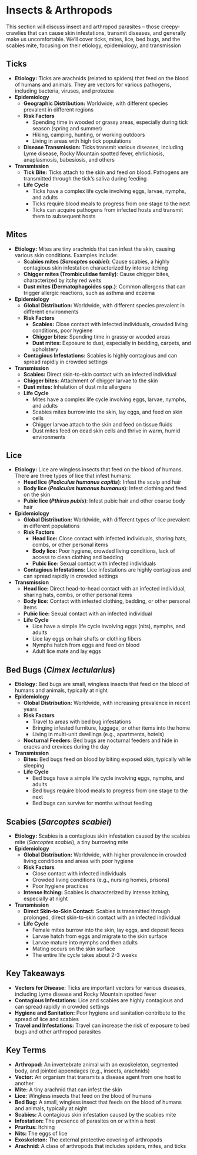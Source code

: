 # Insects & Arthropods {-}

This section will discuss insect and arthropod parasites – those creepy-crawlies that can cause skin infestations, transmit diseases, and generally make us uncomfortable. We'll cover ticks, mites, lice, bed bugs, and the scabies mite, focusing on their etiology, epidemiology, and transmission

##  **Ticks** {-}

*   **Etiology:** Ticks are arachnids (related to spiders) that feed on the blood of humans and animals. They are vectors for various pathogens, including bacteria, viruses, and protozoa
*   **Epidemiology**
    *   **Geographic Distribution:** Worldwide, with different species prevalent in different regions
    *   **Risk Factors**
        *   Spending time in wooded or grassy areas, especially during tick season (spring and summer)
        *   Hiking, camping, hunting, or working outdoors
        *   Living in areas with high tick populations
    *   **Disease Transmission:** Ticks transmit various diseases, including Lyme disease, Rocky Mountain spotted fever, ehrlichiosis, anaplasmosis, babesiosis, and others
*   **Transmission**
    *   **Tick Bite:** Ticks attach to the skin and feed on blood. Pathogens are transmitted through the tick's saliva during feeding
    *   **Life Cycle**
        *   Ticks have a complex life cycle involving eggs, larvae, nymphs, and adults
        *   Ticks require blood meals to progress from one stage to the next
        *   Ticks can acquire pathogens from infected hosts and transmit them to subsequent hosts

##  **Mites** {-}

*   **Etiology:** Mites are tiny arachnids that can infest the skin, causing various skin conditions. Examples include:
    *   **Scabies mites (*Sarcoptes scabiei*)**: Cause scabies, a highly contagious skin infestation characterized by intense itching
    *   **Chigger mites (Trombiculidae family)**: Cause chigger bites, characterized by itchy red welts
    *   **Dust mites (Dermatophagoides spp.)**: Common allergens that can trigger allergic reactions, such as asthma and eczema
*   **Epidemiology**
    *   **Global Distribution:** Worldwide, with different species prevalent in different environments
    *   **Risk Factors**
        *   **Scabies:** Close contact with infected individuals, crowded living conditions, poor hygiene
        *   **Chigger bites:** Spending time in grassy or wooded areas
        *   **Dust mites:** Exposure to dust, especially in bedding, carpets, and upholstery
    *   **Contagious Infestations:** Scabies is highly contagious and can spread rapidly in crowded settings
*   **Transmission**
    *   **Scabies:** Direct skin-to-skin contact with an infected individual
    *   **Chigger bites:** Attachment of chigger larvae to the skin
    *   **Dust mites:** Inhalation of dust mite allergens
    *   **Life Cycle**
        *   Mites have a complex life cycle involving eggs, larvae, nymphs, and adults
        *   Scabies mites burrow into the skin, lay eggs, and feed on skin cells
        *   Chigger larvae attach to the skin and feed on tissue fluids
        *   Dust mites feed on dead skin cells and thrive in warm, humid environments

##  **Lice** {-}

*   **Etiology:** Lice are wingless insects that feed on the blood of humans. There are three types of lice that infest humans:
    *   **Head lice (*Pediculus humanus capitis*)**: Infest the scalp and hair
    *   **Body lice (*Pediculus humanus humanus*)**: Infest clothing and feed on the skin
    *   **Pubic lice (*Pthirus pubis*)**: Infest pubic hair and other coarse body hair
*   **Epidemiology**
    *   **Global Distribution:** Worldwide, with different types of lice prevalent in different populations
    *   **Risk Factors**
        *   **Head lice:** Close contact with infected individuals, sharing hats, combs, or other personal items
        *   **Body lice:** Poor hygiene, crowded living conditions, lack of access to clean clothing and bedding
        *   **Pubic lice:** Sexual contact with infected individuals
    *   **Contagious Infestations:** Lice infestations are highly contagious and can spread rapidly in crowded settings
*   **Transmission**
    *   **Head lice:** Direct head-to-head contact with an infected individual, sharing hats, combs, or other personal items
    *   **Body lice:** Contact with infested clothing, bedding, or other personal items
    *   **Pubic lice:** Sexual contact with an infected individual
    *   **Life Cycle**
        *   Lice have a simple life cycle involving eggs (nits), nymphs, and adults
        *   Lice lay eggs on hair shafts or clothing fibers
        *   Nymphs hatch from eggs and feed on blood
        *   Adult lice mate and lay eggs

##  **Bed Bugs (*Cimex lectularius*)** {-}

*   **Etiology:** Bed bugs are small, wingless insects that feed on the blood of humans and animals, typically at night
*   **Epidemiology**
    *   **Global Distribution:** Worldwide, with increasing prevalence in recent years
    *   **Risk Factors**
        *   Travel to areas with bed bug infestations
        *   Bringing infested furniture, luggage, or other items into the home
        *   Living in multi-unit dwellings (e.g., apartments, hotels)
    *   **Nocturnal Feeders:** Bed bugs are nocturnal feeders and hide in cracks and crevices during the day
*   **Transmission**
    *   **Bites:** Bed bugs feed on blood by biting exposed skin, typically while sleeping
    *   **Life Cycle**
        *   Bed bugs have a simple life cycle involving eggs, nymphs, and adults
        *   Bed bugs require blood meals to progress from one stage to the next
        *   Bed bugs can survive for months without feeding

##  **Scabies (*Sarcoptes scabiei*)** {-}

*   **Etiology:** Scabies is a contagious skin infestation caused by the scabies mite (*Sarcoptes scabiei*), a tiny burrowing mite
*   **Epidemiology**
    *   **Global Distribution:** Worldwide, with higher prevalence in crowded living conditions and areas with poor hygiene
    *   **Risk Factors**
        *   Close contact with infected individuals
        *   Crowded living conditions (e.g., nursing homes, prisons)
        *   Poor hygiene practices
    *   **Intense Itching:** Scabies is characterized by intense itching, especially at night
*   **Transmission**
    *   **Direct Skin-to-Skin Contact:** Scabies is transmitted through prolonged, direct skin-to-skin contact with an infected individual
    *   **Life Cycle**
        *   Female mites burrow into the skin, lay eggs, and deposit feces
        *   Larvae hatch from eggs and migrate to the skin surface
        *   Larvae mature into nymphs and then adults
        *   Mating occurs on the skin surface
        *   The entire life cycle takes about 2-3 weeks

##  **Key Takeaways** {-}

*   **Vectors for Disease:** Ticks are important vectors for various diseases, including Lyme disease and Rocky Mountain spotted fever
*   **Contagious Infestations:** Lice and scabies are highly contagious and can spread rapidly in crowded settings
*   **Hygiene and Sanitation:** Poor hygiene and sanitation contribute to the spread of lice and scabies
*   **Travel and Infestations:** Travel can increase the risk of exposure to bed bugs and other arthropod parasites

##  **Key Terms** {-}

*   **Arthropod:** An invertebrate animal with an exoskeleton, segmented body, and jointed appendages (e.g., insects, arachnids)
*   **Vector:** An organism that transmits a disease agent from one host to another
*   **Mite:** A tiny arachnid that can infest the skin
*   **Lice:** Wingless insects that feed on the blood of humans
*   **Bed Bug:** A small, wingless insect that feeds on the blood of humans and animals, typically at night
*   **Scabies:** A contagious skin infestation caused by the scabies mite
*   **Infestation:** The presence of parasites on or within a host
*   **Pruritus:** Itching
*   **Nits:** The eggs of lice
*   **Exoskeleton:** The external protective covering of arthropods
*   **Arachnid:** A class of arthropods that includes spiders, mites, and ticks
